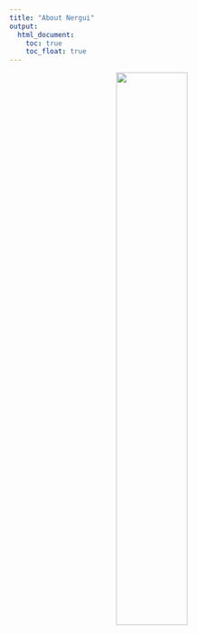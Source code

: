 ```yaml
---
title: "About Nergui"
output: 
  html_document:
    toc: true
    toc_float: true
---
```




<center>
<img src="images/dc.jpg" style="width:50%">
</center>


